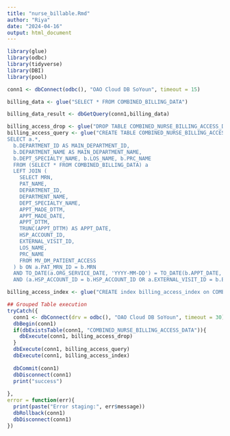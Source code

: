 ```yaml
---
title: "nurse_billable.Rmd"
author: "Riya"
date: "2024-04-16"
output: html_document
---
```


```r

library(glue)
library(odbc)
library(tidyverse)
library(DBI)
library(pool)

conn1 <- dbConnect(odbc(), "OAO Cloud DB SoYoun", timeout = 15)

billing_data <- glue("SELECT * FROM COMBINED_BILLING_DATA")

billing_data_result <- dbGetQuery(conn1,billing_data)

billing_access_drop <- glue("DROP TABLE COMBINED_NURSE_BILLING_ACCESS_DATA")
billing_access_query <- glue("CREATE TABLE COMBINED_NURSE_BILLING_ACCESS_DATA AS 
SELECT a.*, 
  b.DEPARTMENT_ID AS MAIN_DEPARTMENT_ID, 
  b.DEPARTMENT_NAME AS MAIN_DEPARTMENT_NAME, 
  b.DEPT_SPECIALTY_NAME, b.LOS_NAME, b.PRC_NAME
  FROM (SELECT * FROM COMBINED_BILLING_DATA) a 
  LEFT JOIN (
    SELECT MRN, 
    PAT_NAME, 
    DEPARTMENT_ID, 
    DEPARTMENT_NAME, 
    DEPT_SPECIALTY_NAME, 
    APPT_MADE_DTTM, 
    APPT_MADE_DATE, 
    APPT_DTTM, 
    TRUNC(APPT_DTTM) AS APPT_DATE, 
    HSP_ACCOUNT_ID, 
    EXTERNAL_VISIT_ID,
    LOS_NAME,
    PRC_NAME
    FROM MV_DM_PATIENT_ACCESS
  ) b ON a.PAT_MRN_ID = b.MRN 
  AND TO_DATE(a.ORG_SERVICE_DATE, 'YYYY-MM-DD') = TO_DATE(b.APPT_DATE, 'YYYY-MM-DD') 
  AND (a.HSP_ACCOUNT_ID = b.HSP_ACCOUNT_ID OR a.EXTERNAL_VISIT_ID = b.EXTERNAL_VISIT_ID);")

billing_access_index <- glue("CREATE index billing_access_index on COMBINED_NURSE_BILLING_ACCESS_DATA (APPT_DATE, DEPARTMENT_ID)")

## Grouped Table execution
tryCatch({
  conn1 <- dbConnect(drv = odbc(), "OAO Cloud DB SoYoun", timeout = 30)
  dbBegin(conn1)
  if(dbExistsTable(conn1, "COMBINED_NURSE_BILLING_ACCESS_DATA")){
    dbExecute(conn1, billing_access_drop) 
  }
  dbExecute(conn1, billing_access_query) 
  dbExecute(conn1, billing_access_index)
  
  dbCommit(conn1)
  dbDisconnect(conn1)
  print("success")
  
},
error = function(err){
  print(paste("Error staging:", err$message))
  dbRollback(conn1)
  dbDisconnect(conn1)
})

```